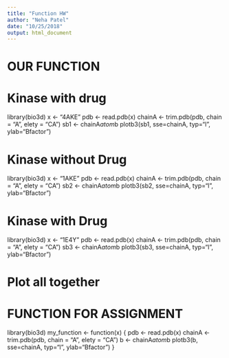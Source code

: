 ```yaml
---
title: "Function HW"
author: "Neha Patel"
date: "10/25/2018"
output: html_document
---
```


# OUR FUNCTION

# Kinase with drug 
library(bio3d)
x <- "4AKE"
pdb <- read.pdb(x)
chainA <- trim.pdb(pdb, chain = "A", elety = "CA")
sb1 <- chainA$atom$b
plotb3(sb1, sse=chainA, typ="l", ylab="Bfactor")

# Kinase without Drug
library(bio3d)
x <- "1AKE"
pdb <- read.pdb(x)
chainA <- trim.pdb(pdb, chain = "A", elety = "CA")
sb2 <- chainA$atom$b
plotb3(sb2, sse=chainA, typ="l", ylab="Bfactor")

# Kinase with Drug
library(bio3d)
x <- "1E4Y"
pdb <- read.pdb(x)
chainA <- trim.pdb(pdb, chain = "A", elety = "CA")
sb3 <- chainA$atom$b
plotb3(sb3, sse=chainA, typ="l", ylab="Bfactor")

# Plot all together 

# FUNCTION FOR ASSIGNMENT
library(bio3d)
my_function <- function(x) {
  pdb <- read.pdb(x)
  chainA <- trim.pdb(pdb, chain = "A", elety = "CA")
  b <- chainA$atom$b
  plotb3(b, sse=chainA, typ="l", ylab="Bfactor")
}